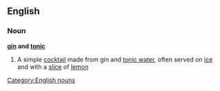 ==English==
===Noun===
{{wikipedia}}
'''[[gin]] and [[tonic]]'''
#A simple [[cocktail]] made from gin and [[tonic water]], often served on [[ice]] and with a [[slice]] of [[lemon]]
[[Category:English nouns]]